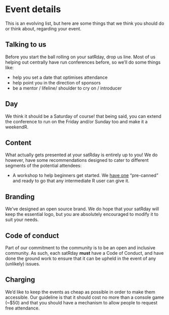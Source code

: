# Event details
This is an evolving list, but here are some things that we think you should do or think about, regarding your event.

## Talking to us
Before you start the ball rolling on your satRday, drop us line. Most of us helping out centrally have run conferences before, so we'll do some things like:

- help you set a date that optimises attendance
- help point you in the direction of sponsors
- be a mentor / lifeline/ shoulder to cry on / introducer

## Day
We think it should be a Saturday of course! that being said, you can extend the conference to run on the Friday and/or Sunday too and make it a weekendR.

## Content
What actually gets presented at your satRday is entirely up to you! We do however, have some recommendations designed to cater to different segments of the potential attendees:

- A workshop to help beginners get started. We [have one]() "pre-canned" and ready to go that any intermediate R user can give it.

## Branding
We've designed an open source brand. We do hope that your satRday will keep the essential logo, but you are absolutely encouraged to modify it to suit your needs.

## Code of conduct
Part of our commitment to the community is to be an open and inclusive community. As such, each satRday **must** have a Code of Conduct, and have done the ground work to ensure that it can be upheld in the event of any (unlikely) issues.

## Charging
We'd like to keep the events as cheap as possible in order to make them accessible. Our guideline is that it should cost no more than a console game (~$50) and that you should have a mechanism to allow people to request free attendance.